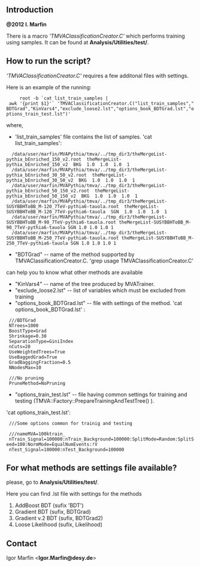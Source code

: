 == Introduction ==

''' @2012 I. Marfin '''   ''<Higgs DESY Group>''

There is a macro '' 'TMVAClassificationCreator.C' '' which performs training using samples.
It can be found  at '''Analysis/Utilities/test/'''.


== How to run the script? == 

'' 'TMVAClassificationCreator.C' ''  requires a few additonal files with settings.

Here is an example of the running:
      root -b `cat list_train_samples | awk '{print $1}'` 'TMVAClassificationCreator.C("list_train_samples","BDTGrad","KinVars4","exclude_loose2.lst","options_book_BDTGrad.lst","options_train_test.lst")'
where,
*  'list_train_samples' file contains the list of samples. 'cat list_train_samples':

   /data/user/marfin/MVAPythia/tmva/../tmp_dir3/theMergeList-pythia_bEnriched_150_v2.root  theMergeList-pythia_bEnriched_150_v2  BKG  1.0  1.0  1.0  1
   /data/user/marfin/MVAPythia/tmva/../tmp_dir3/theMergeList-pythia_bEnriched_30_50_v2.root  theMergeList-pythia_bEnriched_30_50_v2  BKG  1.0  1.0  1.0  1
   /data/user/marfin/MVAPythia/tmva/../tmp_dir3/theMergeList-pythia_bEnriched_50_150_v2.root  theMergeList-pythia_bEnriched_50_150_v2  BKG  1.0  1.0  1.0  1
   /data/user/marfin/MVAPythia/tmva/../tmp_dir3/theMergeList-SUSYBBHToBB_M-120_7TeV-pythia6-tauola.root  theMergeList-SUSYBBHToBB_M-120_7TeV-pythia6-tauola  SGN  1.0  1.0  1.0  1
   /data/user/marfin/MVAPythia/tmva/../tmp_dir3/theMergeList-SUSYBBHToBB_M-90_7TeV-pythia6-tauola.root theMergeList-SUSYBBHToBB_M-90_7TeV-pythia6-tauola SGN 1.0 1.0 1.0 1
   /data/user/marfin/MVAPythia/tmva/../tmp_dir3/theMergeList-SUSYBBHToBB_M-250_7TeV-pythia6-tauola.root theMergeList-SUSYBBHToBB_M-250_7TeV-pythia6-tauola SGN 1.0 1.0 1.0 1
 
* "BDTGrad" -- name of the method supported by TMVAClassificationCreator.C. 'grep usage TMVAClassificationCreator.C' 
can help you to know what other methods are available
* "KinVars4" -- name of the tree produced by MVATrainer.
* "exclude_loose2.lst" -- list of variables which must be excluded from training
* "options_book_BDTGrad.lst" -- file with settings of the method. 'cat options_book_BDTGrad.lst' :
 
  ///BDTGrad
  NTrees=1000 
  BoostType=Grad
  Shrinkage=0.30
  SeparationType=GiniIndex
  nCuts=20
  UseWeightedTrees=True
  UseBaggedGrad=True
  GradBaggingFraction=0.5
  NNodesMax=10

  ///No pruning
  PruneMethod=NoPruning

* "options_train_test.lst" -- file having common settings for training and testing (TMVA::Factory::PrepareTrainingAndTestTree() ). 
'cat options_train_test.lst':

  ///Some options common for trainig and testing

  ///nameMVA=100ktrain_
  nTrain_Signal=100000:nTrain_Background=100000:SplitMode=Random:SplitSeed=100:NormMode=EqualNumEvents:!V
  nTest_Signal=100000:nTest_Background=100000



== For what methods are settings file available?  ==

please, go to '''Analysis/Utilities/test/'''.

Here you can find .lst file with settings for the methods

# AddBoost BDT (sufix 'BDT')
# Gradient BDT (sufix, BDTGrad)
#  Gradient v.2 BDT (sufix, BDTGrad2)
# Loose Likelihood (sufix, Likelihood)




== Contact ==

Igor Marfin <'''Igor.Marfin@desy.de'''>

